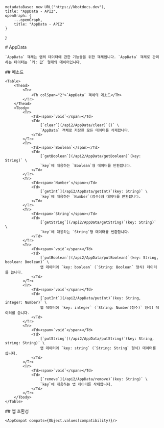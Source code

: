 
    metadataBase: new URL("https://kbotdocs.dev"),
    title: "AppData - API2",
    openGraph: {
        ...openGraph,
        title: "AppData - API2"
    }
}

<Section>
    # AppData

    `AppData` 객체는 앱의 데이터에 관한 기능들을 위한 객체입니다. `AppData` 객체로 관리하는 데이터는 `키: 값` 형태의 데이터입니다.
</Section>
<Section>
    ## 메소드

    <Table>
        <Thead>
            <Tr>
                <Th colSpan="2">`AppData` 객체의 메소드</Th>
            </Tr>
        </Thead>
        <Tbody>
            <Tr>
                <Td><span>`void`</span></Td>
                <Td>
                    [`clear`](/api2/AppData/clear)`()` \
                    `AppData` 객체로 저장한 모든 데이터를 삭제합니다.
                </Td>
            </Tr>
            <Tr>
                <Td><span>`Boolean`</span></Td>
                <Td>
                    [`getBoolean`](/api2/AppData/getBoolean)`(key: String)` \
                    `key`에 대응하는 `Boolean`형 데이터를 반환합니다.
                </Td>
            </Tr>
            <Tr>
                <Td><span>`Number`</span></Td>
                <Td>
                    [`getInt`](/api2/AppData/getInt)`(key: String)` \
                    `key`에 대응하는 `Number`(정수)형 데이터를 반환합니다.
                </Td>
            </Tr>
            <Tr>
                <Td><span>`String`</span></Td>
                <Td>
                    [`getString`](/api2/AppData/getString)`(key: String)` \
                    `key`에 대응하는 `String`형 데이터를 반환합니다.
                </Td>
            </Tr>
            <Tr>
                <Td><span>`void`</span></Td>
                <Td>
                    [`putBoolean`](/api2/AppData/putBoolean)`(key: String, boolean: Boolean)` \
                    앱 데이터에 `key: boolean` (`String: Boolean` 형식) 데이터를 씁니다.
                </Td>
            </Tr>
            <Tr>
                <Td><span>`void`</span></Td>
                <Td>
                    [`putInt`](/api2/AppData/putInt)`(key: String, integer: Number)` \
                    앱 데이터에 `key: integer` (`String: Number(정수)` 형식) 데이터를 씁니다.
                </Td>
            </Tr>
            <Tr>
                <Td><span>`void`</span></Td>
                <Td>
                    [`putString`](/api2/AppData/putString)`(key: String, string: String)` \
                    앱 데이터에 `key: string` (`String: String` 형식) 데이터를 씁니다.
                </Td>
            </Tr>
            <Tr>
                <Td><span>`void`</span></Td>
                <Td>
                    [`remove`](/api2/AppData/remove)`(key: String)` \
                    `key`에 대응하는 앱 데이터를 삭제합니다.
                </Td>
            </Tr>
        </Tbody>
    </Table>
</Section>
<Section>
    ## 앱 호환성

    <AppCompat compats={Object.values(compatibility)}/>
</Section>
